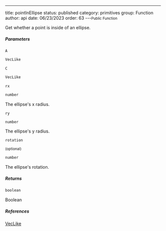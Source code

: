 ---
title: pointInEllipse
status: published
category: primitives
group: Function
author: api
date: 06/23/2023
order: 63
---<Small>Public Function</Small>

Get whether a point is inside of an ellipse.


##### Parameters


<ParametersTable>

<ParametersTableRow>
<ParametersTableName>

`A`

</ParametersTableName>
<ParametersTableDescription>

```ts
VecLike
```



</ParametersTableDescription>
</ParametersTableRow>
<ParametersTableRow>
<ParametersTableName>

`C`

</ParametersTableName>
<ParametersTableDescription>

```ts
VecLike
```



</ParametersTableDescription>
</ParametersTableRow>
<ParametersTableRow>
<ParametersTableName>

`rx`

</ParametersTableName>
<ParametersTableDescription>

```ts
number
```

The ellipse's x radius.




</ParametersTableDescription>
</ParametersTableRow>
<ParametersTableRow>
<ParametersTableName>

`ry`

</ParametersTableName>
<ParametersTableDescription>

```ts
number
```

The ellipse's y radius.




</ParametersTableDescription>
</ParametersTableRow>
<ParametersTableRow>
<ParametersTableName>

`rotation`

 <Small>(optional)</Small>

</ParametersTableName>
<ParametersTableDescription>

```ts
number
```

The ellipse's rotation.




</ParametersTableDescription>
</ParametersTableRow>
</ParametersTable>

##### Returns


```ts
boolean
```

 Boolean


##### References

[VecLike](/gen/primitives/VecLike-type)

